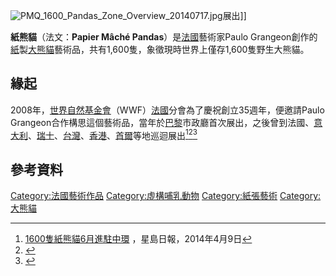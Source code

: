 {{refimprove|time=2014-07-19T06:50:12+00:00}}
{{Expand|time=2014-07-19T05:53:39+00:00}}
[[File:PMQ_1600_Pandas_Zone_Overview_20140717.jpg|thumb]]展出]]

'''紙熊貓'''（法文：'''Papier Mâché Pandas'''）是[[法國|法國]]藝術家Paulo Grangeon創作的[[紙|紙]]製[[大熊貓|大熊貓]]藝術品，共有1,600隻，象徵現時世界上僅存1,600隻野生大熊貓。

==緣起==
2008年，[[世界自然基金會|世界自然基金會]]（WWF）[[法國|法國]]分會為了慶祝創立35週年，便邀請Paulo Grangeon合作構思這個藝術品，當年於[[巴黎|巴黎]]市政廳首次展出，之後曾到法國、[[意大利|意大利]]、[[瑞士|瑞士]]、[[台灣|台灣]]、[[香港|香港]]、[[首爾|首爾]]等地巡迴展出<ref>[http://news.sina.com.hk/news/20140409/-2-3234995/1.html 1600隻紙熊貓6月進駐中環] {{Wayback|url=http://news.sina.com.hk/news/20140409/-2-3234995/1.html |date=20140726043228 }}，星島日報，2014年4月9日</ref><ref>{{Cite web |url=http://www.huhmagazine.co.uk/6801/1600-papier-mache-pandas-are-travelling-the-world |title=1,600 Papier-Mache Pandas Are Travelling The World |access-date=2015-08-20 |archive-url=https://web.archive.org/web/20150924031808/http://www.huhmagazine.co.uk/6801/1600-papier-mache-pandas-are-travelling-the-world |archive-date=2015-09-24 |dead-url=yes }}</ref><ref>{{Cite web |url=http://www.msn.com/en-us/weather/topstories/1600-papier-m%C3%A2ch%C3%A9-pandas-land-in-seoul/vp-BBk9Ome |title=1,600 papier-mâché pandas land in Seoul |accessdate=2015-08-20 |archive-date=2020-03-28 |archive-url=https://web.archive.org/web/20200328043607/https://www.msn.com/en-us/Weather/topstories/1600-papier-m%c3%a2ch%c3%a9-pandas-land-in-seoul/vp-BBk9Ome |dead-url=no }}</ref>

==參考資料==
{{reflist}}

{{stub}}

[[Category:法國藝術作品|Category:法國藝術作品]]
[[Category:虛構哺乳動物|Category:虛構哺乳動物]]
[[Category:紙張藝術|Category:紙張藝術]]
[[Category:大熊貓|Category:大熊貓]]
